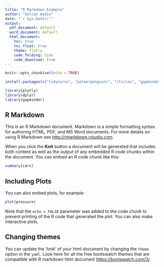 ```yaml
---
title: "R Markdown Example"
author: "Selcan Aydin"
date: "`r Sys.Date()`"
output:
  pdf_document: default
  word_document: default
  html_document:
    toc: true
    toc_float: true
    theme: flatly
    code_folding: hide
    code_download: true
---
```


```r
knitr::opts_chunk$set(echo = TRUE)
```


```r
install.packages(c("tidyverse", "palmerpenguins", "rticles", "gapminder", "prettydoc", "plotly"))
```

```r
library(plotly)
library(dplyr)
library(gapminder)
```

## R Markdown

This is an R Markdown document. Markdown is a simple formatting syntax for authoring HTML, PDF, and MS Word documents. For more details on using R Markdown see <http://rmarkdown.rstudio.com>.

When you click the **Knit** button a document will be generated that includes both content as well as the output of any embedded R code chunks within the document. You can embed an R code chunk like this:

```r
summary(cars)
```

## Including Plots

You can also embed plots, for example:

```r
plot(pressure)
```

Note that the `echo = FALSE` parameter was added to the code chunk to prevent printing of the R code that generated the plot. You can also make interactive plots.


## Changing themes

You can update the 'look' of your html document by changing the `theme` option in the `yaml`. Look here for all the free bootswatch themes that are compatible with R markdown html document <https://bootswatch.com/3/>.

